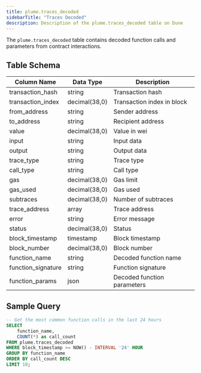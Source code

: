 ```yaml
---
title: plume.traces_decoded
sidebarTitle: "Traces Decoded"
description: Description of the plume.traces_decoded table on Dune
---
```



The `plume.traces_decoded` table contains decoded function calls and parameters from contract interactions.

## Table Schema

| Column Name | Data Type | Description |
|------------|-----------|-------------|
| transaction_hash | string | Transaction hash |
| transaction_index | decimal(38,0) | Transaction index in block |
| from_address | string | Sender address |
| to_address | string | Recipient address |
| value | decimal(38,0) | Value in wei |
| input | string | Input data |
| output | string | Output data |
| trace_type | string | Trace type |
| call_type | string | Call type |
| gas | decimal(38,0) | Gas limit |
| gas_used | decimal(38,0) | Gas used |
| subtraces | decimal(38,0) | Number of subtraces |
| trace_address | array | Trace address |
| error | string | Error message |
| status | decimal(38,0) | Status |
| block_timestamp | timestamp | Block timestamp |
| block_number | decimal(38,0) | Block number |
| function_name | string | Decoded function name |
| function_signature | string | Function signature |
| function_params | json | Decoded function parameters |

## Sample Query

```sql
-- Get the most common function calls in the last 24 hours
SELECT 
    function_name,
    COUNT(*) as call_count
FROM plume.traces_decoded
WHERE block_timestamp >= NOW() - INTERVAL '24' HOUR
GROUP BY function_name
ORDER BY call_count DESC
LIMIT 10;
```